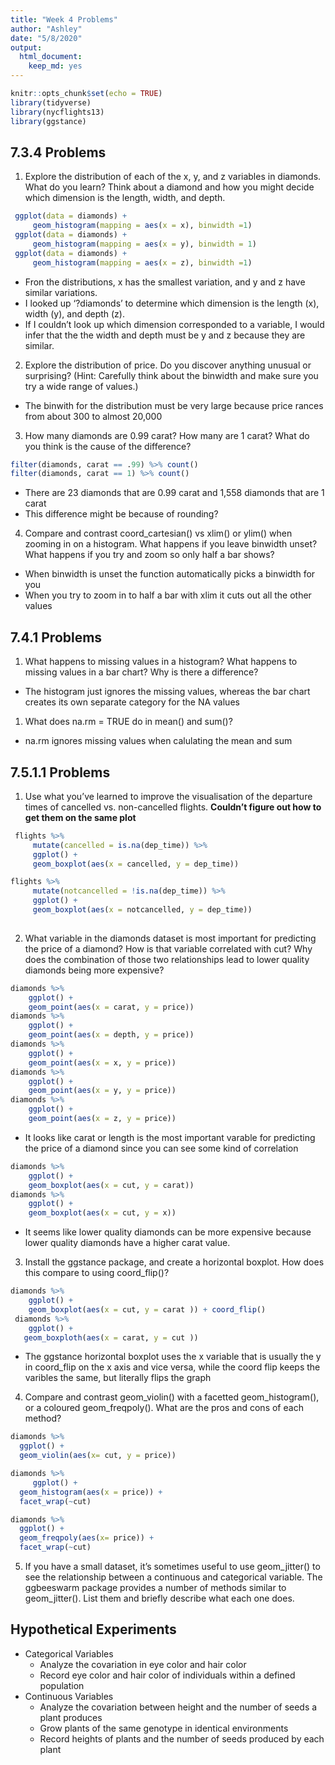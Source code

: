 ```yaml
---
title: "Week 4 Problems"
author: "Ashley"
date: "5/8/2020"
output: 
  html_document: 
    keep_md: yes
---
```


```r
knitr::opts_chunk$set(echo = TRUE)
library(tidyverse)
library(nycflights13)
library(ggstance)
```

## 7.3.4 Problems
1. Explore the distribution of each of the x, y, and z variables in diamonds. What do you learn? Think about a diamond and how you might decide which dimension is the length, width, and depth.
```r
 ggplot(data = diamonds) +
     geom_histogram(mapping = aes(x = x), binwidth =1) 
 ggplot(data = diamonds) +
     geom_histogram(mapping = aes(x = y), binwidth = 1) 
 ggplot(data = diamonds) +
     geom_histogram(mapping = aes(x = z), binwidth =1) 
```

  + Fron the distributions, x has the smallest variation, and y and z have similar variations. 
  + I looked up '?diamonds' to determine which dimension is the length (x), width (y), and depth (z). 
  + If I couldn't look up which dimension corresponded to a variable, I would infer that the the width and depth must be y and z because they are similar. 

2. Explore the distribution of price. Do you discover anything unusual or surprising? (Hint: Carefully think about the binwidth and make sure you try a wide range of values.)
  + The binwith for the distribution must be very large because price rances from about 300 to almost 20,000

3. How many diamonds are 0.99 carat? How many are 1 carat? What do you think is the cause of the difference?

```r
filter(diamonds, carat == .99) %>% count()
filter(diamonds, carat == 1) %>% count()
```

  + There are 23 diamonds that are 0.99 carat and 1,558 diamonds that are 1 carat
  + This difference might be because of rounding? 

4. Compare and contrast coord_cartesian() vs xlim() or ylim() when zooming in on a histogram. What happens if you leave binwidth unset? What happens if you try and zoom so only half a bar shows?
  + When binwidth is unset the function automatically picks a binwidth for you
  +  When you try to zoom in to half a bar with xlim it cuts out all the other values

## 7.4.1 Problems
1. What happens to missing values in a histogram? What happens to missing values in a bar chart? Why is there a difference?
  + The histogram just ignores the missing values, whereas the bar chart creates its own separate category for the NA values

1. What does na.rm = TRUE do in mean() and sum()?
  + na.rm ignores missing values when calulating the mean and sum

## 7.5.1.1 Problems
1. Use what you’ve learned to improve the visualisation of the departure times of cancelled vs. non-cancelled flights. __Couldn't figure out how to get them on the same plot__

```r
 flights %>% 
     mutate(cancelled = is.na(dep_time)) %>% 
     ggplot() +
     geom_boxplot(aes(x = cancelled, y = dep_time)) 

flights %>% 
     mutate(notcancelled = !is.na(dep_time)) %>% 
     ggplot() +
     geom_boxplot(aes(x = notcancelled, y = dep_time)) 
   
```

2. What variable in the diamonds dataset is most important for predicting the price of a diamond? How is that variable correlated with cut? Why does the combination of those two relationships lead to lower quality diamonds being more expensive?
```r
diamonds %>% 
    ggplot() +
    geom_point(aes(x = carat, y = price)) 
diamonds %>% 
    ggplot() +
    geom_point(aes(x = depth, y = price)) 
diamonds %>% 
    ggplot() +
    geom_point(aes(x = x, y = price)) 
diamonds %>% 
    ggplot() +
    geom_point(aes(x = y, y = price)) 
diamonds %>% 
    ggplot() +
    geom_point(aes(x = z, y = price)) 
```
 
  + It looks like carat or length is the most important varable for predicting the price of a diamond since you can see some kind of correlation

```r
diamonds %>% 
    ggplot() +
    geom_boxplot(aes(x = cut, y = carat)) 
diamonds %>% 
    ggplot() +
    geom_boxplot(aes(x = cut, y = x)) 
```
  
  + It seems like lower quality diamonds can be more expensive because lower quality diamonds have a higher carat value.

3. Install the ggstance package, and create a horizontal boxplot. How does this compare to using coord_flip()?
```r
diamonds %>% 
    ggplot() +
    geom_boxplot(aes(x = cut, y = carat )) + coord_flip()
 diamonds %>% 
    ggplot() +
   geom_boxploth(aes(x = carat, y = cut )) 
```
  + The ggstance horizontal boxplot uses the x variable that is usually the y in coord_flip on the x axis and vice versa, while the coord flip keeps the varibles the same, but literally flips the graph

4. Compare and contrast geom_violin() with a facetted geom_histogram(), or a coloured geom_freqpoly(). What are the pros and cons of each method?
```r
diamonds %>% 
  ggplot() +
  geom_violin(aes(x= cut, y = price)) 

diamonds %>% 
     ggplot() +
  geom_histogram(aes(x = price)) +
  facet_wrap(~cut)

diamonds %>% 
  ggplot() +
  geom_freqpoly(aes(x= price)) +
  facet_wrap(~cut)

```

5. If you have a small dataset, it’s sometimes useful to use geom_jitter() to see the relationship between a continuous and categorical variable. The ggbeeswarm package provides a number of methods similar to geom_jitter(). List them and briefly describe what each one does.

## Hypothetical Experiments
  - Categorical Variables
    - Analyze the covariation in eye color and hair color 
    - Record eye color and hair color of individuals within a defined population
    
  - Continuous Variables
    - Analyze the covariation between height and the number of seeds a plant produces
    - Grow plants of the same genotype in identical environments 
    - Record heights of plants and the number of seeds produced by each plant 
    
    